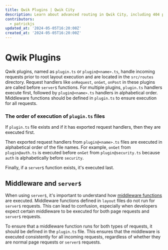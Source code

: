 ```yaml
---
title: Qwik Plugins | Qwik City
description: Learn about advanced routing in Qwik City, including 404 page handling, grouped layouts, named layouts, nested layouts, and plugin.ts files.
contributors:
  - patrickjs
updated_at: '2024-05-05T16:20:00Z'
created_at: '2024-05-05T16:20:00Z'
---
```


# Qwik Plugins
Qwik plugins, named as `plugin.ts` or `plugin@<name>.ts`, handle incoming requests prior to root layout execution and are located in the `src/routes` directory. Request handlers like `onRequest`, `onGet`, `onPost` in these plugins are called before `server$` functions. For multiple plugins, `plugin.ts` handlers execute first, followed by `plugin@<name>.ts` handlers in alphabetical order. Middleware functions should be defined in `plugin.ts` to ensure execution for all requests.

### The order of execution of `plugin.ts` files

 If `plugin.ts` file exists and if it has exported request handlers, then they are executed first.

Then exported request handlers from `plugin@<name>.ts` files are executed in alphabetical order of the file names. For example, `onGet` from `plugin@auth.ts` is executed before `onGet` from `plugin@security.ts` because `auth` is alphabetically before `security`.

Finally, if a `server$` function exists, it's executed last.

## Middleware and `server$`

When using `server$`, it's important to understand how [middleware functions](/docs/middleware/#middleware-function) are executed. Middleware functions defined in `layout` files do not run for `server$` requests. This can lead to confusion, especially when developers expect certain middleware to be executed for both page requests and `server$` requests.

To ensure that a middleware function runs for both types of requests, it should be defined in the `plugin.ts` file. This ensures that the middleware is executed consistently for all incoming requests, regardless of whether they are normal page requests or `server$` requests.

